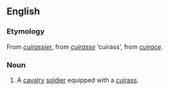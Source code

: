 ==English==

===Etymology===
From {{F.}} ''[[#French|cuirassier]]'', from ''[[cuirasse]]'' ‘cuirass’, from {{OF.}} ''[[cuirace]]''.

===Noun===
{{en-noun}}

# {{historical}} A [[cavalry]] [[soldier]] equipped with a [[cuirass]].